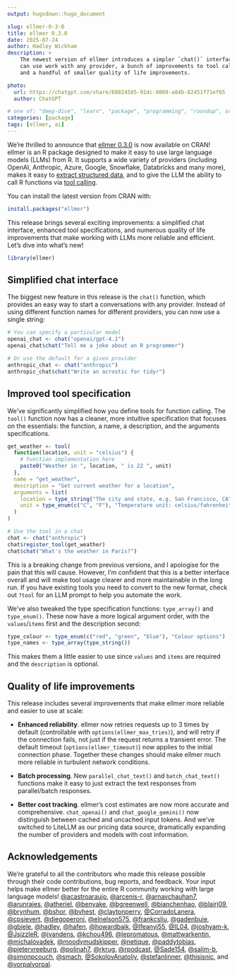 ```yaml
---
output: hugodown::hugo_document

slug: ellmer-0-3-0
title: ellmer 0.3.0
date: 2025-07-24
author: Hadley Wickham
description: >
    The newest version of ellmer introduces a simpler `chat()` interface that 
    can use work with any provider, a bunch of improvements to tool calling,
    and a handful of smaller quality of life improvements.

photo:
  url: https://chatgpt.com/share/68824585-91dc-8009-a84b-82451f71ef65
  author: ChatGPT

# one of: "deep-dive", "learn", "package", "programming", "roundup", or "other"
categories: [package] 
tags: [ellmer, ai]
---
```


<!--
TODO:
* [x] Look over / edit the post's title in the yaml
* [x] Edit (or delete) the description; note this appears in the Twitter card
* [x] Pick category and tags (see existing with `hugodown::tidy_show_meta()`)
* [x] Find photo & update yaml metadata
* [x] Create `thumbnail-sq.jpg`; height and width should be equal
* [x] Create `thumbnail-wd.jpg`; width should be >5x height
* [x] `hugodown::use_tidy_thumbnails()`
* [x] Add intro sentence, e.g. the standard tagline for the package
* [x] `usethis::use_tidy_thanks()`
-->

We're thrilled to announce that [ellmer 0.3.0](https://ellmer.tidyverse.org) is now available on CRAN!  ellmer is an R package designed to make it easy to use large language models (LLMs) from R. It supports a wide variety of providers (including OpenAI, Anthropic, Azure, Google, Snowflake, Databricks and many more), makes it easy to [extract structured data](https://ellmer.tidyverse.org/articles/structured-data.html), and to give the LLM the ability to call R functions via [tool calling](https://ellmer.tidyverse.org/articles/tool-calling.html).

You can install the latest version from CRAN with:

```r
install.packages("ellmer")
```

This release brings several exciting improvements: a simplified chat interface, enhanced tool specifications, and numerous quality of life improvements that make working with LLMs more reliable and efficient. Let's dive into what's new!

```r
library(ellmer)
```

## Simplified chat interface

The biggest new feature in this release is the `chat()` function, which provides an easy way to start a conversations with any provider. Instead of using different function names for different providers, you can now use a single string:

```r
# You can specify a particular model
openai_chat <- chat("openai/gpt-4.1")
openai_chat$chat("Tell me a joke about an R programmer")

# Or use the default for a given provider
anthropic_chat <- chat("anthropic")
anthropic_chat$chat("Write an acrostic for tidyr")
```

## Improved tool specification

We've significantly simplified how you define tools for function calling. The `tool()` function now has a cleaner, more intuitive specification that focuses on the essentials: the function, a name, a description, and the arguments specifications.

```r
get_weather <- tool(
  function(location, unit = "celsius") {
    # Function implementation here
    paste0("Weather in ", location, " is 22 ", unit)
  },
  name = "get_weather",
  description = "Get current weather for a location",
  arguments = list(
    location = type_string("The city and state, e.g. San Francisco, CA"),
    unit = type_enum(c("C", "F"), "Temperature unit: celsius/fahrenheit")
  )
)

# Use the tool in a chat
chat <- chat("anthropic")
chat$register_tool(get_weather)
chat$chat("What's the weather in Paris?")
```

This is a breaking change from previous versions, and I apologise for the pain that this will cause. However, I'm confident that this is a better interface overall and will make tool usage clearer and more maintainable in the long run. If you have existing tools you need to convert to the new format, check out `?tool` for an LLM prompt to help you automate the work.

We've also tweaked the type specification functions: `type_array()` and `type_enum()`. These now have a more logical argument order, with the `values`/`items` first and the description second:

```r
type_colour <- type_enum(c("red", "green", "blue"), "Colour options")
type_names <- type_array(type_string())
```

This makes them a little easier to use since `values` and `items` are required and the `description` is optional.

## Quality of life improvements

This release includes several improvements that make ellmer more reliable and easier to use at scale:

* **Enhanced reliability**. ellmer now retries requests up to 3 times by default (controllable with `options(ellmer_max_tries)`), and will retry if the connection fails, not just if the request returns a transient error. The default timeout (`options(ellmer_timeout)`) now applies to the initial connection phase. Together these changes should make ellmer much more reliable in turbulent network conditions.

* **Batch processing**. New `parallel_chat_text()` and `batch_chat_text()` functions make it easy to just extract the text responses from parallel/batch responses.

* **Better cost tracking**. ellmer's cost estimates are now more accurate and comprehensive. `chat_openai()` and `chat_google_gemini()` now distinguish between cached and uncached input tokens. And we've switched to LiteLLM as our pricing data source, dramatically expanding the number of providers and models with cost information. 

## Acknowledgements

We're grateful to all the contributors who made this release possible through their code contributions, bug reports, and feedback. Your input helps make ellmer better for the entire R community working with large language models! [&#x0040;acastroaraujo](https://github.com/acastroaraujo), [&#x0040;arcenis-r](https://github.com/arcenis-r), [&#x0040;arnavchauhan7](https://github.com/arnavchauhan7), [&#x0040;arunrajes](https://github.com/arunrajes), [&#x0040;atheriel](https://github.com/atheriel), [&#x0040;benyake](https://github.com/benyake), [&#x0040;bgreenwell](https://github.com/bgreenwell), [&#x0040;bianchenhao](https://github.com/bianchenhao), [&#x0040;blairj09](https://github.com/blairj09), [&#x0040;brynhum](https://github.com/brynhum), [&#x0040;bshor](https://github.com/bshor), [&#x0040;bvhest](https://github.com/bvhest), [&#x0040;claytonperry](https://github.com/claytonperry), [&#x0040;CorradoLanera](https://github.com/CorradoLanera), [&#x0040;cpsievert](https://github.com/cpsievert), [&#x0040;diegoperoni](https://github.com/diegoperoni), [&#x0040;elnelson575](https://github.com/elnelson575), [&#x0040;frankcsliu](https://github.com/frankcsliu), [&#x0040;gadenbuie](https://github.com/gadenbuie), [&#x0040;gbiele](https://github.com/gbiele), [&#x0040;hadley](https://github.com/hadley), [&#x0040;hafen](https://github.com/hafen), [&#x0040;howardbaik](https://github.com/howardbaik), [&#x0040;Ifeanyi55](https://github.com/Ifeanyi55), [&#x0040;IL04](https://github.com/IL04), [&#x0040;joshyam-k](https://github.com/joshyam-k), [&#x0040;JsizzleR](https://github.com/JsizzleR), [&#x0040;jvandens](https://github.com/jvandens), [&#x0040;kchou496](https://github.com/kchou496), [&#x0040;lepromatous](https://github.com/lepromatous), [&#x0040;mattwarkentin](https://github.com/mattwarkentin), [&#x0040;michalovadek](https://github.com/michalovadek), [&#x0040;moodymudskipper](https://github.com/moodymudskipper), [&#x0040;netique](https://github.com/netique), [&#x0040;paddytobias](https://github.com/paddytobias), [&#x0040;pietervreeburg](https://github.com/pietervreeburg), [&#x0040;polinah7](https://github.com/polinah7), [&#x0040;rkrug](https://github.com/rkrug), [&#x0040;rpodcast](https://github.com/rpodcast), [&#x0040;Sade154](https://github.com/Sade154), [&#x0040;salim-b](https://github.com/salim-b), [&#x0040;simonpcouch](https://github.com/simonpcouch), [&#x0040;smach](https://github.com/smach), [&#x0040;SokolovAnatoliy](https://github.com/SokolovAnatoliy), [&#x0040;stefanlinner](https://github.com/stefanlinner), [&#x0040;thisisnic](https://github.com/thisisnic), and [&#x0040;vorpalvorpal](https://github.com/vorpalvorpal).
